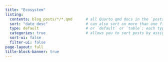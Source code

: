 ```yaml
---
title: "Ecosystem"
listing:
  contents: blog_posts/*/*.qmd      # all Quarto qmd docs in the `posts` directory will be included on your listing page
  sort: "date desc"                 # can also sort on more than one field
  type: default                     # or `default` or `table`; each type has its own set of yaml options to include
  categories: true                  # allows you to sort posts by assigned categories
  sort-ui: false
  filter-ui: false
page-layout: full
title-block-banner: true
---
```


